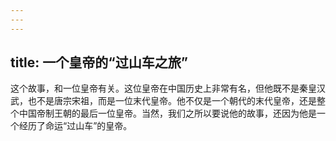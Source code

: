 ```yaml
---
---
---
```

title: 一个皇帝的“过山车之旅”
---




这个故事，和一位皇帝有关。这位皇帝在中国历史上非常有名，但他既不是秦皇汉武，也不是唐宗宋祖，而是一位末代皇帝。他不仅是一个朝代的末代皇帝，还是整个中国帝制王朝的最后一位皇帝。当然，我们之所以要说他的故事，还因为他是一个经历了命运“过山车”的皇帝。